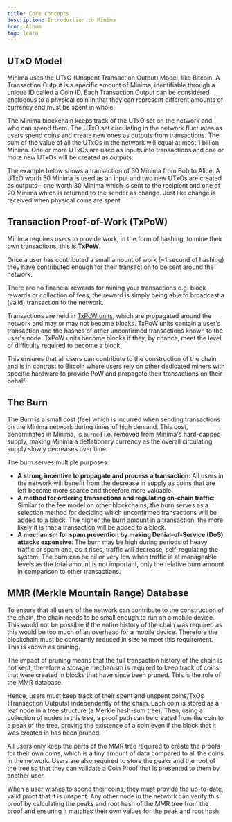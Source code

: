 ---
title: Core Concepts
description: Introduction to Minima
icon: Album
tag: learn
---

## UTxO Model 

Minima uses the UTxO (Unspent Transaction Output) Model, like Bitcoin. A Transaction Output is a specific amount of Minima, identifiable through a unique ID called a Coin ID. Each Transaction Output can be considered analogous to a physical coin in that they can represent different amounts of currency and must be spent in whole.

The Minima blockchain keeps track of the UTxO set on the network and who can spend them. The UTxO set circulating in the network fluctuates as users spend coins and create new ones as outputs from transactions. The sum of the value of all the UTxOs in the network will equal at most 1 billion Minima. One or more UTxOs are used as inputs into transactions and one or more new UTxOs will be created as outputs.

The example below shows a transaction of 30 Minima from Bob to Alice. A UTxO worth 50 Minima is used as an input and two new UTxOs are created as outputs - one worth 30 Minima which is sent to the recipient and one of 20 Minima which is returned to the sender as change. Just like change is received when physical coins are spent.

<ThemeAwareSVG
  src="/img/learn/coreConceptsLm.svg"
  width={500}
  height={500}
  alt="core concepts"
/>

## Transaction Proof-of-Work (TxPoW)

Minima requires users to provide work, in the form of hashing, to mine their own transactions, this is **TxPoW**.

Once a user has contributed a small amount of work (~1 second of hashing) they have contributed enough for their transaction to be sent around the network.

<Callout title="Info">
  There are no financial rewards for mining your transactions e.g. block rewards
  or collection of fees, the reward is simply being able to broadcast a (valid)
  transaction to the network.
</Callout>

Transactions are held in [TxPoW units](/docs/learn/txpow), which are propagated around the network and may or may not become blocks. TxPoW units contain a user&apos;s transaction and the hashes of other unconfirmed transactions known to the user&apos;s node. TxPoW units become blocks if they, by chance, meet the level of difficulty required to become a block.

This ensures that all users can contribute to the construction of the chain and is in contrast to Bitcoin where users rely on other dedicated miners with specific hardware to provide PoW and propagate their transactions on their behalf.

## The Burn

The Burn is a small cost (fee) which is incurred when sending transactions on the Minima network during times of high demand. This cost, denominated in Minima, is `burned` i.e. removed from Minima's hard-capped supply, making Minima a deflationary currency as the overall circulating supply slowly decreases over time.

The burn serves multiple purposes:

- **A strong incentive to propagate and process a transaction**: All users in the network will benefit from the decrease in supply as coins that are left become more scarce and therefore more valuable.
- **A method for ordering transactions and regulating on-chain traffic**: Similar to the fee model on other blockchains, the burn serves as a selection method for deciding which unconfirmed transactions will be added to a block. The higher the burn amount in a transaction, the more likely it is that a transaction will be added to a block.
- **A mechanism for spam prevention by making Denial-of-Service (DoS) attacks expensive**: The burn may be high during periods of heavy traffic or spam and, as it rises, traffic will decrease, self-regulating the system. The burn can be nil or very low when traffic is at manageable levels as the total amount is not important, only the relative burn amount in comparison to other transactions.

## MMR (Merkle Mountain Range) Database

To ensure that all users of the network can contribute to the construction of the chain, the chain needs to be small enough to run on a mobile device. This would not be possible if the entire history of the chain was required as this would be too much of an overhead for a mobile device. Therefore the blockchain must be constantly reduced in size to meet this requirement. This is known as pruning.

The impact of pruning means that the full transaction history of the chain is not kept, therefore a storage mechanism is required to keep track of coins that were created in blocks that have since been pruned. This is the role of the MMR database.

Hence, users must keep track of their spent and unspent coins/TxOs (Transaction Outputs) independently of the chain. Each coin is stored as a leaf node in a tree structure (a Merkle hash-sum tree). Then, using a collection of nodes in this tree, a proof path can be created from the coin to a peak of the tree, proving the existence of a coin even if the block that it was created in has been pruned.

All users only keep the parts of the MMR tree required to create the proofs for their own coins, which is a tiny amount of data compared to all the coins in the network. Users are also required to store the peaks and the root of the tree so that they can validate a Coin Proof that is presented to them by another user.

When a user wishes to spend their coins, they must provide the up-to-date, valid proof that it is unspent. Any other node in the network can verify this proof by calculating the peaks and root hash of the MMR tree from the proof and ensuring it matches their own values for the peak and root hash.
